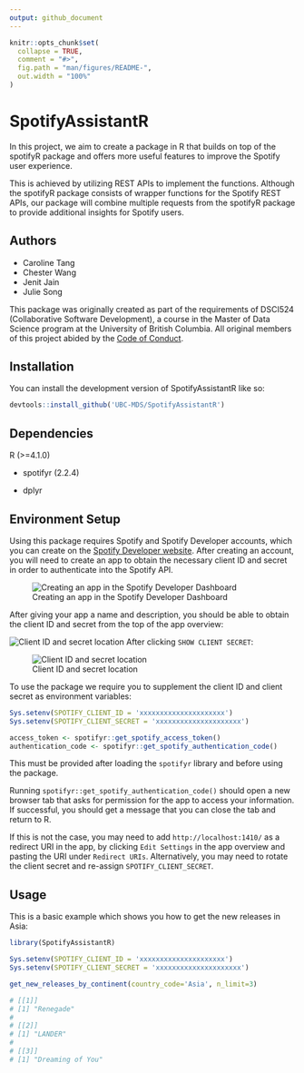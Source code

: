 ```yaml
---
output: github_document
---
```


<!-- README.md is generated from README.Rmd. Please edit that file -->

```r
knitr::opts_chunk$set(
  collapse = TRUE,
  comment = "#>",
  fig.path = "man/figures/README-",
  out.width = "100%"
)
```

# SpotifyAssistantR

<!-- badges: start -->
<!-- badges: end -->

In this project, we aim to create a package in R that builds on top of the spotifyR 
package and offers more useful features to improve the Spotify user experience. 

This is achieved by utilizing REST APIs to implement the functions. 
Although the spotifyR package consists of wrapper functions for the Spotify REST APIs, our package will combine multiple requests from the spotifyR package to provide additional insights for Spotify users.

## Authors
- Caroline Tang
- Chester Wang
- Jenit Jain
- Julie Song

This package was originally created as part of the requirements of DSCI524 (Collaborative Software Development), a course in the Master of Data Science program at the University of British Columbia. All original members of this project abided by the [Code of Conduct](CODE_OF_CONDUCT.md).

## Installation

You can install the development version of SpotifyAssistantR like so:

``` r
devtools::install_github('UBC-MDS/SpotifyAssistantR')
```

## Dependencies

R (>=4.1.0)

  - spotifyr (2.2.4)
  
  - dplyr

## Environment Setup

Using this package requires Spotify and Spotify Developer accounts, which you can create on the
[Spotify Developer website](https://developer.spotify.com/dashboard/login). After 
creating an account, you will need to create an app to obtain the necessary client ID and secret
in order to authenticate into the Spotify API.

![Creating an app in the Spotify Developer Dashboard](man/figures/dashboard-create-app.jpg)

After giving your app a name and description, you should be able to obtain the client
ID and secret from the top of the app overview:

![Client ID and secret location](man/figures/finding-client-secret.jpg)
After clicking `SHOW CLIENT SECRET`:

![Client ID and secret location](man/figures/unhidden-client-secret.jpg)

To use the package we require you to supplement the client ID and client secret 
as environment variables:

```r
Sys.setenv(SPOTIFY_CLIENT_ID = 'xxxxxxxxxxxxxxxxxxxxx')
Sys.setenv(SPOTIFY_CLIENT_SECRET = 'xxxxxxxxxxxxxxxxxxxxx')

access_token <- spotifyr::get_spotify_access_token()
authentication_code <- spotifyr::get_spotify_authentication_code()
```
This must be provided after loading the `spotifyr` library and before using the package.

Running `spotifyr::get_spotify_authentication_code()` should open a new browser tab
that asks for permission for the app to access your information. If successful, you
should get a message that you can close the tab and return to R. 

If this is not the case, you may need to add `http://localhost:1410/` as a 
redirect URI in the app, by clicking `Edit Settings` in the app overview and 
pasting the URI under `Redirect URIs`. Alternatively, you may need to rotate the
client secret and re-assign `SPOTIFY_CLIENT_SECRET`.

## Usage

This is a basic example which shows you how to get the new releases in Asia:

```r
library(SpotifyAssistantR)

Sys.setenv(SPOTIFY_CLIENT_ID = 'xxxxxxxxxxxxxxxxxxxxx')
Sys.setenv(SPOTIFY_CLIENT_SECRET = 'xxxxxxxxxxxxxxxxxxxxx')

get_new_releases_by_continent(country_code='Asia', n_limit=3)

# [[1]]
# [1] "Renegade"
# 
# [[2]]
# [1] "LANDER"
# 
# [[3]]
# [1] "Dreaming of You"
```
